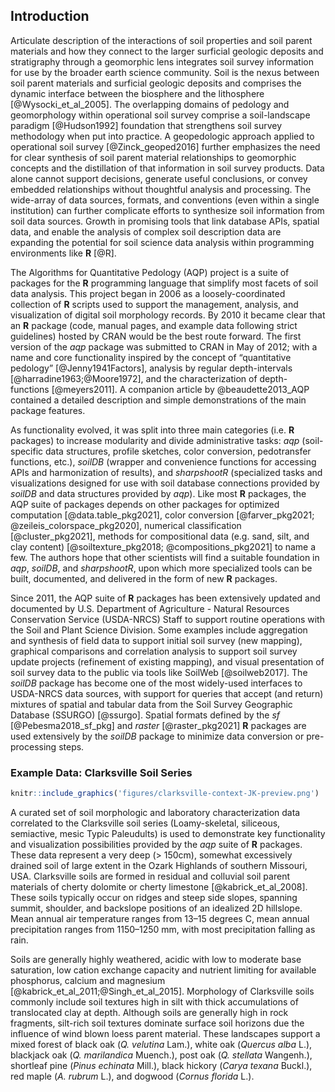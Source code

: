 <!-- 800 words, excluding abstract -->
## Introduction

Articulate description of the interactions of soil properties and soil parent materials and how they connect to the larger surficial geologic deposits and stratigraphy through a geomorphic lens integrates soil survey information for use by the broader earth science community. Soil is the nexus between soil parent materials and surficial geologic deposits and comprises the dynamic interface between the biosphere and the lithosphere [@Wysocki_et_al_2005]. The overlapping domains of pedology and geomorphology within operational soil survey comprise a soil-landscape paradigm [@Hudson1992] foundation that strengthens soil survey methodology when put into practice.  A geopedologic approach applied to operational soil survey [@Zinck_geoped2016] further emphasizes the need for clear synthesis of soil parent material relationships to geomorphic concepts and the distillation of that information in soil survey products.  Data alone cannot support decisions, generate useful conclusions, or convey embedded relationships without thoughtful analysis and processing.  The wide-array of data sources, formats, and conventions (even within a single institution) can further complicate efforts to synthesize soil information from soil data sources.  Growth in promising tools that link database APIs, spatial data, and enable the analysis of complex soil description data are expanding the potential for soil science data analysis within programming environments like **R** [@R].

The Algorithms for Quantitative Pedology (AQP) project is a suite of packages for the **R** programming language that simplify most facets of soil data analysis. This project began in 2006 as a loosely-coordinated collection of **R** scripts used to support the management, analysis, and visualization of digital soil morphology records. By 2010 it became clear that an **R** package (code, manual pages, and example data following strict guidelines) hosted by CRAN would be the best route forward. The first version of the *aqp* package was submitted to CRAN in May of 2012; with a name and core functionality inspired by the concept of "quantitative pedology" [@Jenny1941Factors], analysis by regular depth-intervals [@harradine1963;@Moore1972], and the characterization of depth-functions [@meyers2011]. A companion article by @beaudette2013_AQP contained a detailed description and simple demonstrations of the main package features.

As functionality evolved, it was split into three main categories (i.e. **R** packages) to increase modularity and divide administrative tasks: *aqp* (soil-specific data structures, profile sketches, color conversion, pedotransfer functions, etc.), *soilDB* (wrapper and convenience functions for accessing APIs and harmonization of results), and *sharpshootR* (specialized tasks and visualizations designed for use with soil database connections provided by *soilDB* and data structures provided by *aqp*). Like most **R** packages, the AQP suite of packages depends on other packages for optimized computation [@data.table_pkg2021], color conversion  [@farver_pkg2021; @zeileis_colorspace_pkg2020], numerical classification [@cluster_pkg2021], methods for compositional data (e.g. sand, silt, and clay content) [@soiltexture_pkg2018; @compositions_pkg2021] to name a few. The authors hope that other scientists will find a suitable foundation in *aqp*, *soilDB*, and *sharpshootR*, upon which more specialized tools can be built, documented, and delivered in the form of new **R** packages.

Since 2011, the AQP suite of **R** packages has been extensively updated and documented by U.S. Department of Agriculture - Natural Resources Conservation Service (USDA-NRCS) Staff to support routine operations with the Soil and Plant Science Division. Some examples include aggregation and synthesis of field data to support initial soil survey (new mapping), graphical comparisons and correlation analysis to support soil survey update projects (refinement of existing mapping), and visual presentation of soil survey data to the public via tools like SoilWeb [@soilweb2017]. The *soilDB* package has become one of the most widely-used interfaces to USDA-NRCS data sources, with support for queries that accept (and return) mixtures of spatial and tabular data from the Soil Survey Geographic Database (SSURGO) [@ssurgo]. Spatial formats defined by the *sf* [@Pebesma2018_sf_pkg] and *raster* [@raster_pkg2021] **R** packages are used extensively by the *soilDB* package to minimize data conversion or pre-processing steps.


### Example Data: Clarksville Soil Series

```r
knitr::include_graphics('figures/clarksville-context-JK-preview.png')
```

A curated set of soil morphologic and laboratory characterization data correlated to the Clarksville soil series (Loamy-skeletal, siliceous, semiactive, mesic Typic Paleudults) is used to demonstrate key functionality and visualization possibilities provided by the *aqp* suite of **R** packages. These data represent a very deep (> 150cm), somewhat excessively drained soil of large extent in the Ozark Highlands of southern Missouri, USA.  Clarksville soils are formed in residual and colluvial soil parent materials of cherty dolomite or cherty limestone [@kabrick_et_al_2008]. These soils typically occur on ridges and steep side slopes, spanning summit, shoulder, and backslope positions of an idealized 2D hillslope. Mean annual air temperature ranges from 13--15 degrees C, mean annual precipitation ranges from 1150--1250 mm, with most precipitation falling as rain. 

Soils are generally highly weathered, acidic with low to moderate base saturation, low cation exchange capacity and nutrient limiting for available phosphorus, calcium and magnesium [@kabrick_et_al_2011;@Singh_et_al_2015]. Morphology of Clarksville soils commonly include soil textures high in silt with thick accumulations of translocated clay at depth. Although soils are generally high in rock fragments, silt-rich soil textures dominate surface soil horizons due the influence of wind blown loess parent material. These landscapes support a mixed forest of black oak (*Q. velutina* Lam.), white oak (*Quercus alba* L.), blackjack oak (*Q. marilandica* Muench.), post oak (*Q. stellata* Wangenh.), shortleaf pine (*Pinus echinata* Mill.), black hickory (*Carya texana* Buckl.), red maple (*A. rubrum* L.), and dogwood (*Cornus florida* L.). 




